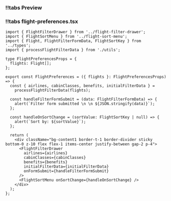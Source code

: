 
<CodeWithTabs sectionName="flight-preferences">

### !!tabs Preview

<FlightPreferencesPreview/>

### !!tabs flight-preferences.tsx
```tsx
import { FlightFilterDrawer } from '../flight-filter-drawer';
import { FlightSortMenu } from '../flight-sort-menu';
import { Flight, FlightFilterFormData, FlightSortKey } from '../types';
import { processFlightFilterData } from './utils';

type FlightPreferencesProps = {
  flights: Flight[];
};

export const FlightPreferences = ({ flights }: FlightPreferencesProps) => {
  const { airlines, cabinClasses, benefits, initialFilterData } =
    processFlightFilterData(flights);

  const handleFilterFormSubmit = (data: FlightFilterFormData) => {
    alert(`Filter form submitted \n \n ${JSON.stringify(data)}`);
  };

  const handleOnSortChange = (sortValue: FlightSortKey | null) => {
    alert(`Sort by: ${sortValue}`);
  };

  return (
    <div className="bg-content1 border-t-1 border-divider sticky bottom-0 z-10 flex flex-1 items-center justify-between gap-2 p-4">
      <FlightFilterDrawer
        airlines={airlines}
        cabinClasses={cabinClasses}
        benefits={benefits}
        initialFilterData={initialFilterData}
        onFormSubmit={handleFilterFormSubmit}
      />
      <FlightSortMenu onSortChange={handleOnSortChange} />
    </div>
  );
};

```

</CodeWithTabs>

